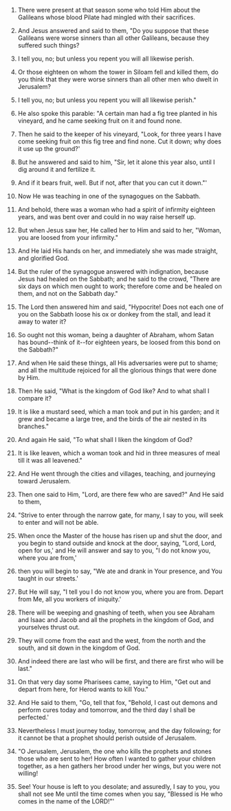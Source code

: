 
1. There were present at that season some who told Him about the Galileans whose blood Pilate had mingled with their sacrifices.

2. And Jesus answered and said to them, "Do you suppose that these Galileans were worse sinners than all other Galileans, because they suffered such things?

3. I tell you, no; but unless you repent you will all likewise perish.

4. Or those eighteen on whom the tower in Siloam fell and killed them, do you think that they were worse sinners than all other men who dwelt in Jerusalem?

5. I tell you, no; but unless you repent you will all likewise perish."

6. He also spoke this parable: "A certain man had a fig tree planted in his vineyard, and he came seeking fruit on it and found none.

7. Then he said to the keeper of his vineyard, "Look, for three years I have come seeking fruit on this fig tree and find none. Cut it down; why does it use up the ground?'

8. But he answered and said to him, "Sir, let it alone this year also, until I dig around it and fertilize it.

9. And if it bears fruit, well. But if not, after that you can cut it down."'

10. Now He was teaching in one of the synagogues on the Sabbath.

11. And behold, there was a woman who had a spirit of infirmity eighteen years, and was bent over and could in no way raise herself up.

12. But when Jesus saw her, He called her to Him and said to her, "Woman, you are loosed from your infirmity."

13. And He laid His hands on her, and immediately she was made straight, and glorified God.

14. But the ruler of the synagogue answered with indignation, because Jesus had healed on the Sabbath; and he said to the crowd, "There are six days on which men ought to work; therefore come and be healed on them, and not on the Sabbath day."

15. The Lord then answered him and said, "Hypocrite! Does not each one of you on the Sabbath loose his ox or donkey from the stall, and lead it away to water it?

16. So ought not this woman, being a daughter of Abraham, whom Satan has bound--think of it--for eighteen years, be loosed from this bond on the Sabbath?"

17. And when He said these things, all His adversaries were put to shame; and all the multitude rejoiced for all the glorious things that were done by Him.

18. Then He said, "What is the kingdom of God like? And to what shall I compare it?

19. It is like a mustard seed, which a man took and put in his garden; and it grew and became a large tree, and the birds of the air nested in its branches."

20. And again He said, "To what shall I liken the kingdom of God?

21. It is like leaven, which a woman took and hid in three measures of meal till it was all leavened."

22. And He went through the cities and villages, teaching, and journeying toward Jerusalem.

23. Then one said to Him, "Lord, are there few who are saved?" And He said to them,

24. "Strive to enter through the narrow gate, for many, I say to you, will seek to enter and will not be able.

25. When once the Master of the house has risen up and shut the door, and you begin to stand outside and knock at the door, saying, "Lord, Lord, open for us,' and He will answer and say to you, "I do not know you, where you are from,'

26. then you will begin to say, "We ate and drank in Your presence, and You taught in our streets.'

27. But He will say, "I tell you I do not know you, where you are from. Depart from Me, all you workers of iniquity.'

28. There will be weeping and gnashing of teeth, when you see Abraham and Isaac and Jacob and all the prophets in the kingdom of God, and yourselves thrust out.

29. They will come from the east and the west, from the north and the south, and sit down in the kingdom of God.

30. And indeed there are last who will be first, and there are first who will be last."

31. On that very day some Pharisees came, saying to Him, "Get out and depart from here, for Herod wants to kill You."

32. And He said to them, "Go, tell that fox, "Behold, I cast out demons and perform cures today and tomorrow, and the third day I shall be perfected.'

33. Nevertheless I must journey today, tomorrow, and the day following; for it cannot be that a prophet should perish outside of Jerusalem.

34. "O Jerusalem, Jerusalem, the one who kills the prophets and stones those who are sent to her! How often I wanted to gather your children together, as a hen gathers her brood under her wings, but you were not willing!

35. See! Your house is left to you desolate; and assuredly, I say to you, you shall not see Me until the time comes when you say, "Blessed is He who comes in the name of the LORD!"'



